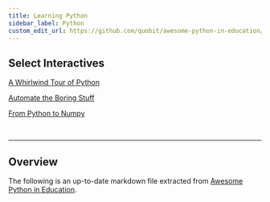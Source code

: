 ```yaml
---
title: Learning Python
sidebar_label: Python
custom_edit_url: https://github.com/quobit/awesome-python-in-education/blob/master/README.md
---
```


## Select Interactives

[A Whirlwind Tour of Python](https://jakevdp.github.io/WhirlwindTourOfPython/)

[Automate the Boring Stuff](https://automatetheboringstuff.com/)

[From Python to Numpy](https://www.labri.fr/perso/nrougier/from-python-to-numpy/)

<br/>

---

## Overview

The following is an up-to-date markdown file extracted from [Awesome Python in Education](https://github.com/quobit/awesome-python-in-education).

<ParseMarkdown url="https://raw.githubusercontent.com/quobit/awesome-python-in-education/master/README.md"/>
